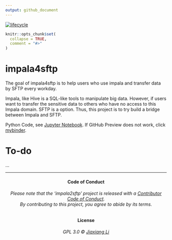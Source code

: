 ```yaml
---
output: github_document
---
```


<!-- README.md is generated from README.Rmd. Please edit that file -->

  [![lifecycle](https://img.shields.io/badge/lifecycle-maturing-blue.svg)](https://www.tidyverse.org/lifecycle/#maturing)

```r
knitr::opts_chunk$set(
  collapse = TRUE,
  comment = "#>"
)
```

# impala4sftp

The goal of impala4sftp is to help users who use impala and transfer data by SFTP every workday.

Impala, like Hive is a SQL-like tools to manipulate big data.
However, if users want to transfer the sensitive data to others who have no access to this Impala domain.
SFTP is a option. Thus, this project is to try build a bridge between Impala and SFTP.

Python Code, see [Jupyter Notebook](impala4sftp.ipynb).
If GitHub Preview does not work, click [mybinder].

[mybinder]: https://mybinder.org/v2/gh/JiaxiangBU/impala2sftp/master?filepath=impala2sftp.ipynb

# To-do

...

***

<h4 align="center">**Code of Conduct**</h4>

<h6 align="center">Please note that the 'impala2sftp' project is released with a [Contributor Code of Conduct](CODE_OF_CONDUCT.md).<br>By contributing to this project, you agree to abide by its terms.</h6>

<h4 align="center">**License**</h4>

<h6 align="center">GPL 3.0 &copy; [Jiaxiang Li](LICENSE.md)</h6>
